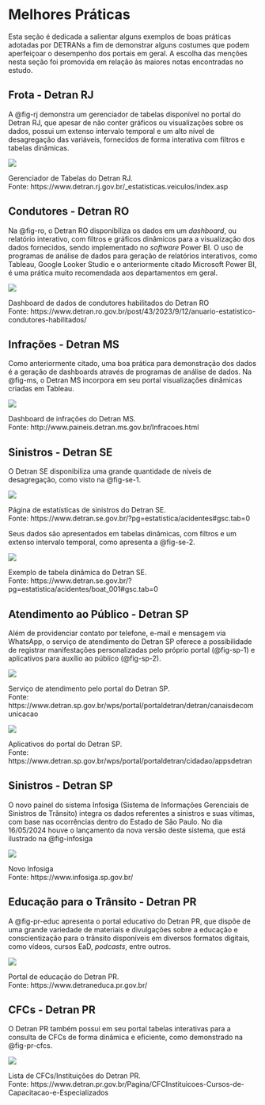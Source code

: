 # Melhores Práticas {#sec-praticas}


Esta seção é dedicada a salientar alguns exemplos de boas práticas adotadas por DETRANs a fim de demonstrar alguns costumes que podem aperfeiçoar o desempenho dos portais em geral. A escolha das menções nesta seção foi promovida em relação às maiores notas encontradas no estudo.

## Frota - Detran RJ

A @fig-rj demonstra um gerenciador de tabelas disponível no portal do Detran RJ, que apesar de não conter gráficos ou visualizações sobre os dados, possui um extenso intervalo temporal e um alto nível de desagregação das variáveis, fornecidos de forma interativa com filtros e tabelas dinâmicas.

::: {#fig-rj}
![](assets/detran_rj.png)

Gerenciador de Tabelas do Detran RJ.\
Fonte: https://www.detran.rj.gov.br/\_estatisticas.veiculos/index.asp
:::

## Condutores - Detran RO

Na @fig-ro, o Detran RO disponibiliza os dados em um *dashboard*, ou relatório interativo, com filtros e gráficos dinâmicos para a visualização dos dados fornecidos, sendo implementado no *software* Power BI. O uso de programas de análise de dados para geração de relatórios interativos, como Tableau, Google Looker Studio e o anteriormente citado Microsoft Power BI, é uma prática muito recomendada aos departamentos em geral.

::: {#fig-ro}
![](assets/detran_ro.png)

Dashboard de dados de condutores habilitados do Detran RO\
Fonte: https://www.detran.ro.gov.br/post/43/2023/9/12/anuario-estatistico-condutores-habilitados/
:::

## Infrações - Detran MS

Como anteriormente citado, uma boa prática para demonstração dos dados é a geração de dashboards através de programas de análise de dados. Na @fig-ms, o Detran MS incorpora em seu portal visualizações dinâmicas criadas em Tableau.

::: {#fig-ms}
![](assets/detran_ms.png)

Dashboard de infrações do Detran MS.\
Fonte: http://www.paineis.detran.ms.gov.br/Infracoes.html
:::

## Sinistros - Detran SE

O Detran SE disponibiliza uma grande quantidade de níveis de desagregação, como visto na @fig-se-1.

::: {#fig-se-1}
![](assets/detran_se_1.png)

Página de estatísticas de sinistros do Detran SE.\
Fonte: https://www.detran.se.gov.br/?pg=estatistica/acidentes#gsc.tab=0
:::

Seus dados são apresentados em tabelas dinâmicas, com filtros e um extenso intervalo temporal, como apresenta a @fig-se-2.

::: {#fig-se-2}
![](assets/detran_se_2.png)

Exemplo de tabela dinâmica do Detran SE.\
Fonte: https://www.detran.se.gov.br/?pg=estatistica/acidentes/boat_001#gsc.tab=0
:::

## Atendimento ao Público - Detran SP

Além de providenciar contato por telefone, e-mail e mensagem via WhatsApp, o serviço de atendimento do Detran SP oferece a possibilidade de registrar manifestações personalizadas pelo próprio portal (@fig-sp-1) e aplicativos para auxílio ao público (@fig-sp-2).

::: {#fig-sp-1}
![](assets/detran_sp_1.png)

Serviço de atendimento pelo portal do Detran SP.\
Fonte: https://www.detran.sp.gov.br/wps/portal/portaldetran/detran/canaisdecomunicacao
:::

::: {#fig-sp-2}
![](assets/detran_sp_2.png)

Aplicativos do portal do Detran SP.\
Fonte: https://www.detran.sp.gov.br/wps/portal/portaldetran/cidadao/appsdetran
:::

## Sinistros - Detran SP

O novo painel do sistema Infosiga (Sistema de Informações Gerenciais de Sinistros de Trânsito) integra os dados referentes a sinistros e suas vítimas, com base nas ocorrências dentro do Estado de São Paulo. No dia 16/05/2024 houve o lançamento da nova versão deste sistema, que está ilustrado na @fig-infosiga

::: {#fig-infosiga}
![](assets/detran_sp_infosiga.png)

Novo Infosiga \
Fonte: https://www.infosiga.sp.gov.br/
:::

## Educação para o Trânsito - Detran PR

A @fig-pr-educ apresenta o portal educativo do Detran PR, que dispõe de uma grande variedade de materiais e divulgações sobre a educação e conscientização para o trânsito disponíveis em diversos formatos digitais, como vídeos, cursos EaD, *podcasts*, entre outros.

::: {#fig-pr-educ}
![](assets/detran_pr_educ.png)

Portal de educação do Detran PR.\
Fonte: https://www.detraneduca.pr.gov.br/
:::

## CFCs - Detran PR

O Detran PR também possui em seu portal tabelas interativas para a consulta de CFCs de forma dinâmica e eficiente, como demonstrado na @fig-pr-cfcs.

::: {#fig-pr-cfcs}
![](assets/detran_pr_cfcs.png)

Lista de CFCs/Instituições do Detran PR.\
Fonte: https://www.detran.pr.gov.br/Pagina/CFCInstituicoes-Cursos-de-Capacitacao-e-Especializados
:::
